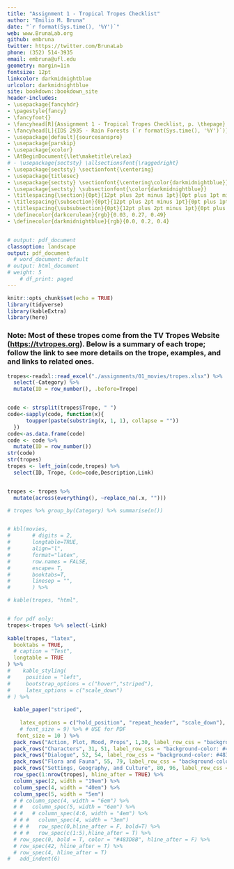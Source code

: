 ```yaml
---
title: "Assignment 1 - Tropical Tropes Checklist"
author: "Emilio M. Bruna"
date: "`r format(Sys.time(), '%Y')`"
web: www.BrunaLab.org
github: embruna
twitter: https://twitter.com/BrunaLab
phone: (352) 514-3935
email: embruna@ufl.edu
geometry: margin=1in
fontsize: 12pt
linkcolor: darkmidnightblue
urlcolor: darkmidnightblue
site: bookdown::bookdown_site
header-includes:
- \usepackage{fancyhdr}
- \pagestyle{fancy}
- \fancyfoot{}
- \fancyhead[R]{Assignment 1 - Tropical Tropes Checklist, p. \thepage}
- \fancyhead[L]{IDS 2935 - Rain Forests (`r format(Sys.time(), '%Y')`)}
- \usepackage[default]{sourcesanspro}
- \usepackage{parskip}
- \usepackage{xcolor}
- \AtBeginDocument{\let\maketitle\relax}
# - \usepackage{sectsty} \allsectionsfont{\raggedright}
- \usepackage{sectsty} \sectionfont{\centering}
- \usepackage{titlesec}
- \usepackage{sectsty} \sectionfont{\centering\color{darkmidnightblue}}
- \usepackage{sectsty} \subsectionfont{\color{darkmidnightblue}}
- \titlespacing{\section}{0pt}{12pt plus 2pt minus 1pt}{0pt plus 1pt minus 1pt}
- \titlespacing{\subsection}{0pt}{12pt plus 2pt minus 1pt}{0pt plus 1pt minus 1pt}
- \titlespacing{\subsubsection}{0pt}{12pt plus 2pt minus 1pt}{0pt plus 1pt minus 1pt}
- \definecolor{darkcerulean}{rgb}{0.03, 0.27, 0.49}
- \definecolor{darkmidnightblue}{rgb}{0.0, 0.2, 0.4}


# output: pdf_document
classoption: landscape
output: pdf_document
  # word_document: default
# output: html_document
# weight: 5
    # df_print: paged
---
```



```r
knitr::opts_chunk$set(echo = TRUE)
library(tidyverse)
library(kableExtra)
library(here)
```

### Note: Most of these tropes come from the TV Tropes Website ([https://tvtropes.org](https://tvtropes.org/)). Below is a summary of each trope; follow the link to see more details on the trope, examples, and and links to related ones.

```r
tropes<-readxl::read_excel("./assignments/01_movies/tropes.xlsx") %>% 
  select(-Category) %>% 
  mutate(ID = row_number(), .before=Trope)


code <- strsplit(tropes$Trope, " ")
code<-sapply(code, function(x){
      toupper(paste(substring(x, 1, 1), collapse = ""))
  })
code<-as.data.frame(code)
code <- code %>% 
  mutate(ID = row_number())
str(code)
str(tropes)
tropes <- left_join(code,tropes) %>% 
  select(ID, Trope, Code=code,Description,Link)


tropes <- tropes %>%
  mutate(across(everything(), ~replace_na(.x, "")))
```


```r
# tropes %>% group_by(Category) %>% summarise(n())


# kbl(movies,
#       # digits = 2,
#       longtable=TRUE,
#       align="l",
#       format="latex",
#       row.names = FALSE,
#       escape= T,
#       booktabs=T,
#       linesep = "",
#       ) %>%

# kable(tropes, "html",


# for pdf only: 
tropes<-tropes %>% select(-Link)
  
kable(tropes, "latex",
  booktabs = TRUE,
  # caption = "Test",
  longtable = TRUE
) %>%
#    kable_styling(
#     position = "left",
#     bootstrap_options = c("hover","striped"),
#     latex_options = c("scale_down")
# ) %>%
  
  kable_paper("striped",
    
    latex_options = c("hold_position", "repeat_header", "scale_down"),
    # font_size = 9) %>% # USE for PDF
   font_size = 10 ) %>%
  pack_rows("Action, Plot, Mood, Props", 1,30, label_row_css = "background-color: #483D8B; color: #fff;") %>%
  pack_rows("Characters", 31, 51, label_row_css = "background-color: #483D8B; color: #fff;") %>%
  pack_rows("Dialogue", 52, 54, label_row_css = "background-color: #483D8B; color: #fff;") %>%
  pack_rows("Flora and Fauna", 55, 79, label_row_css = "background-color: #483D8B; color: #fff;") %>%
  pack_rows("Settings, Geography, and Culture", 80, 96, label_row_css = "background-color: #483D8B; color: #fff;") %>%
  row_spec(1:nrow(tropes), hline_after = TRUE) %>%
  column_spec(2, width = "19em") %>%
  column_spec(4, width = "40em") %>%
  column_spec(5, width = "5em") 
  # # column_spec(4, width = "6em") %>%
  # #   column_spec(5, width = "6em") %>%
  # #   # column_spec(4:6, width = "4em") %>%
  # # #   column_spec(4, width = "3em")
  # # #   row_spec(0,hline_after = F, bold=T) %>%
  # # #   row_spec(c(1:5),hline_after = T) %>%
  # row_spec(0, bold = T, color = "#483D8B", hline_after = F) %>%
  # row_spec(42, hline_after = T) %>%
  # row_spec(4, hline_after = T)
#   add_indent(6)
```
